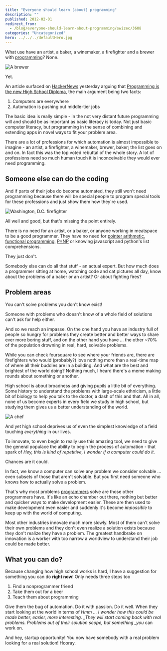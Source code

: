 ```yaml
---
title: "Everyone should learn [about] programming"
description: ""
published: 2012-02-01
redirect_from:
  - /blog/everyone-should-learn-about-programming/swizec/3608
categories: "Uncategorized"
hero: ../../../defaultHero.jpg
---
```


What use have an artist, a baker, a winemaker, a firefighter and a brewer with [programming](http://en.wikipedia.org/wiki/Computer_programming "Computer programming")? None.

![A brewer](https://swizec.com/wp-content/uploads/2012/02/sissons_brewer_199710.jpg "A brewer")

Yet.

An article surfaced on [HackerNews](http://news.ycombinator.com/ "Hacker News") yesterday arguing that [Programming is the new High School Diploma](http://news.ycombinator.com/item?id=3528940), the main argument being two facts:

1.  Computers are everywhere
2.  Automation is pushing out middle-tier jobs

The basic idea is really simple - in the not very distant future programming will and should be as important as basic literacy is today. Not just basic computer literacy, but programming in the sense of combining and extending apps in novel ways to fit your problem area.

There are a lot of professions for which automation is almost impossible to imagine - an artist, a firefighter, a winemaker, brewer, baker; the list goes on and on. In fact this was the top voted rebuttal of the whole story. A lot of professions need so much human touch it is inconceivable they would ever need programming.

## Someone else can do the coding

And if parts of their jobs do become automated, they still won't need programming because there will be special people to program special tools for these professions and just show them how they're used.

![Washington, D.C. firefighter](https://swizec.com/wp-content/uploads/2012/02/300px-DC_firefighter2.jpg "Washington, D.C. firefighter")

All well and good, but that's missing the point entirely.

There is no need for an artist, or a baker, or anyone working in meatspace to be a good programmer. They have no need for [pointer arithmetic](http://en.wikipedia.org/wiki/Pointer_%28computing%29 "Pointer (computing)"), [functional programming](http://en.wikipedia.org/wiki/Functional_programming "Functional programming"), [P=NP](http://en.wikipedia.org/wiki/P_versus_NP_problem "P versus NP problem") or knowing javascript and python's list comprehensions.

They just don't.

Somebody else can do all that stuff - an actual expert. But how much does a programmer sitting at home, watching code and cat pictures all day, know about the problems of a baker or an artist? Or about fighting fires?

## Problem areas

You can't solve problems you don't know exist!

Someone with problems who doesn't know of a whole field of solutions can't ask for help either.

And so we reach an impasse. On the one hand you have an industry full of people so hungry for problems they create better and better ways to share ever more boring stuff, and on the other hand you have ... the other ~70% of the population drowning in real, hard, solvable problems.

While you can check foursquare to see where your friends are, there are firefighters who would (probably?) love nothing more than a real-time map of where all their buddies are in a building. And what are the best and brightest of the world doing? Nothing much, I heard there's a meme making rounds about something or another.

High school is about broadness and giving pupils a little bit of everything. Some history to understand the problems with large-scale ethnicism, a little bit of biology to help you talk to the doctor, a dash of this and that. All in all, none of us become experts in every field we study in high school, but studying them gives us a better understanding of the world.

![A chef](https://swizec.com/wp-content/uploads/2012/02/chef1.jpg "A chef")

And yet high school deprives us of even the simplest knowledge of a field touching _everything_ in our lives.

To innovate, to even begin to really use this amazing tool, we need to give the general populace the ability to begin the process of automation - that spark of _Hey, this is kind of repetitive, I wonder if a computer could do it._

Chances are it could.

In fact, we know a computer can solve any problem we consider solvable ... even subsets of those that aren't solvable. But you first need someone who knows how to actually solve a problem.

That's why most problems [programmers](http://en.wikipedia.org/wiki/Programmer "Programmer") solve are those other programmers have. It's like an echo chamber out there, nothing but better and quicker ways to make development easier. These are then used to make development even easier and suddenly it's become _impossible_ to keep up with the world of computing.

Most other industries innovate much more slowly. Most of them can't solve their own problems and they don't even realize a solution exists because they don't realize they have a problem. The greatest handbrake on innovation is a worker with too narrow a worldview to understand their job could be made better.

## What you can do?

Because changing how high school works is hard, I have a suggestion for something you can do **right now**! Only needs three steps too

1.  Find a nonprogrammer friend
2.  Take them out for a beer
3.  Teach them about programming

Give them the bug of automation. Do it with passion. Do it well. When they start looking at the world in terms of _Hmm ... I wonder how this could be made better, easier, more interesting. \_They will start coming back with real problems. Problems out of their solution scope, but something \_you_ can work on.

And hey, startup opportunity! You now have somebody with a real problem looking for a real solution! Hooray.

